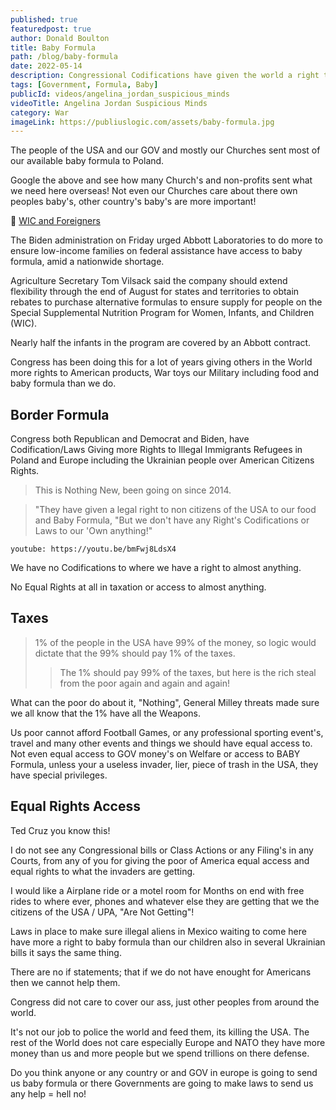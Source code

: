 ```yaml
---
published: true
featuredpost: true
author: Donald Boulton
title: Baby Formula
path: /blog/baby-formula
date: 2022-05-14
description: Congressional Codifications have given the world a right to our Baby Formula and food where there is no codifications for USA citizens to have a right to USA goods and services.
tags: [Government, Formula, Baby]
publicId: videos/angelina_jordan_suspicious_minds
videoTitle: Angelina Jordan Suspicious Minds
category: War
imageLink: https://publiuslogic.com/assets/baby-formula.jpg
---
```


The people of the USA and our GOV and mostly our Churches sent most of our available baby formula to Poland.

Google the above and see how many Church's and non-profits sent what we need here overseas! Not even our Churches care about there own peoples baby's, other country's baby's are more important!

🔗 [WIC and Foreigners](https://www.wsj.com/articles/who-made-the-baby-formula-shortage-biden-administration-abbott-tariffs-nestle-11652480538)

<Section>

The Biden administration on Friday urged Abbott Laboratories to do more to ensure low-income families on federal assistance have access to baby formula, amid a nationwide shortage.

Agriculture Secretary Tom Vilsack said the company should extend flexibility through the end of August for states and territories to obtain rebates to purchase alternative formulas to ensure supply for people on the Special Supplemental Nutrition Program for Women, Infants, and Children (WIC).

Nearly half the infants in the program are covered by an Abbott contract.

Congress has been doing this for a lot of years giving others in the World more rights to American products, War toys our Military including food and baby formula than we do.

</Section>

## Border Formula

<Section>

Congress both Republican and Democrat and Biden, have Codification/Laws Giving more Rights to Illegal Immigrants Refugees in Poland and Europe including the Ukrainian people over American Citizens Rights.

> This is Nothing New, been going on since 2014.

> "They have given a legal right to non citizens of the USA to our food and Baby Formula, "But we don't have any Right's Codifications or Laws to our 'Own anything!"

</Section>

<Section>

`youtube: https://youtu.be/bmFwj8LdsX4`

</Section>

<Section>

We have no Codifications to where we have a right to almost anything.

No Equal Rights at all in taxation or access to almost anything.

</Section>

## Taxes

<Section>

> 1% of the people in the USA have 99% of the money, so logic would dictate that the 99% should pay 1% of the taxes.
>
> > The 1% should pay 99% of the taxes, but here is the rich steal from the poor again and again and again!

What can the poor do about it, "Nothing", General Milley threats made sure we all know that the 1% have all the Weapons.

</Section>

<Section>

  Us poor cannot afford Football Games, or any professional sporting event's, travel and many other events and things we
  should have equal access to. Not even equal access to GOV money's on Welfare or access to BABY Formula, unless your a
  useless invader, lier, piece of trash in the USA, they have special privileges.

</Section>

## Equal Rights Access

<Section>

Ted Cruz you know this!

I do not see any Congressional bills or Class Actions or any Filing's in any Courts, from any of you for giving the poor of America equal access and equal rights to what the invaders are getting.

I would like a Airplane ride or a motel room for Months on end with free rides to where ever, phones and whatever else they are getting that we the citizens of the USA / UPA, "Are Not Getting"!

Laws in place to make sure illegal aliens in Mexico waiting to come here have more a right to baby formula than our children also in several Ukrainian bills it says the same thing.

</Section>

<Section>

There are no if statements; that if we do not have enought for Americans then we cannot help them.

Congress did not care to cover our ass, just other peoples from around the world.

It's not our job to police the world and feed them, its killing the USA. The rest of the World does not care especially Europe and NATO they have more money than us and more people but we spend trillions on there defense.

Do you think anyone or any country or and GOV in europe is going to send us baby formula or there Governments are going to make laws to send us any help = hell no!

</Section>

<WavyHr className="mt-1 mb-1 text-fuchsia-600" />
